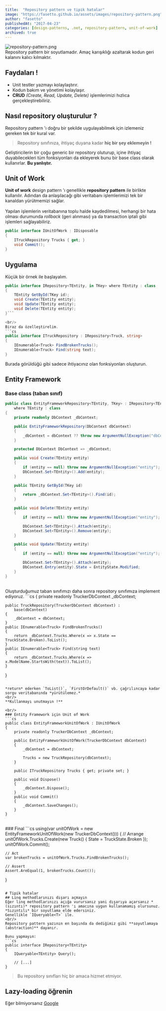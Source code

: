 ```yaml
---
title:  "Repository pattern ve tipik hatalar"
image: "https://fasetto.github.io/assets/images/repository-pattern.png"
author: "fasetto"
publishedAt: "2017-04-23"
categories: [design-patterns, .net, repository-pattern, unit-of-work]
archived: true
---
```


![repository-pattern.png](https://fasetto.github.io/assets/images/repository-pattern.png)
<br/>
Repository pattern bir soyutlamadır. Amaç karışıklığı azaltarak kodun geri kalanını kalıcı kılmaktır.

## Faydaları !
  - Unit testler yazmayı kolaylaştırır.
  - Kodun bakım ve yönetimi kolaylaşır.
  - **CRUD** *(Create, Read, Update, Delete)* işlemlerimizi hızlıca gerçekleştirebiliriz.

## Nasıl repository oluşturulur ?
Repository pattern 'ı doğru bir şekilde uygulayabilmek için izlemeniz gereken tek bir kural var.
> Repository sınıfınıza, ihtiyaç duyana kadar **hiç bir şey eklemeyin !**

Geliştiricilerin bir çoğu generic bir repository oluturup, içine ihtiyaç duyabilecekleri tüm fonksiyonları da ekleyerek bunu bir base class olarak kullanırlar. **Bu yanlıştır.**

## Unit of Work
**Unit of work** design pattern 'ı genellikle **repository pattern** ile birlikte kullanılır.
Adından da anlaşılacağı gibi veritabanı işlemlerimizi tek bir kanaldan yürütmemizi sağlar.
<br/> <br/>
Yapılan işlemlerin veritabanına toplu halde kaydedilmesi, herhangi bir hata olması durumunda *rollback* (geri alınması) ya da transaction iptali gibi işlemleri sağlayabiliriz.

```cs
public interface IUnitOfWork : IDisposable
{
    ITruckRepository Trucks { get; }
    void Commit();
}
```

## Uygulama
Küçük bir örnek ile başlayalım.
```cs
public interface IRepository<TEntity, in TKey> where TEntity : class
{
    TEntity GetById(TKey id);
    void Create(TEntity entity);
    void Update(TEntity entity);
    void Delete(TEntity entity);
}```

<br/>
Biraz da özelleştirelim.
```cs
public interface ITruckRepository : IRepository<Truck, string>
{
    IEnumerable<Truck> FindBrokenTrucks();
    IEnumerable<Truck> Find(string text);
}
```

Burada görüldüğü gibi sadece ihtiyacınız olan fonksiyonları oluşturun.
<br/>

## Entity Framework
### Base class (taban sınıf)
```cs
public class EntityFrameworkRepository<TEntity, TKey> : IRepository<TEntity, TKey>
    where TEntity : class
{
    private readonly DbContext _dbContext;

    public EntityFrameworkRepository(DbContext dbContext)
    {
        _dbContext = dbContext ?? throw new ArgumentNullException("dbContext");
    }

    protected DbContext DbContext => _dbContext;

    public void Create(TEntity entity)
    {
        if (entity == null) throw new ArgumentNullException("entity");
        DbContext.Set<TEntity>().Add(entity);
    }

    public TEntity GetById(TKey id)
    {
        return _dbContext.Set<TEntity>().Find(id);
    }

    public void Delete(TEntity entity)
    {
        if (entity == null) throw new ArgumentNullException("entity");

        DbContext.Set<TEntity>().Attach(entity);
        DbContext.Set<TEntity>().Remove(entity);
    }

    public void Update(TEntity entity)
    {
        if (entity == null) throw new ArgumentNullException("entity");

        DbContext.Set<TEntity>().Attach(entity);
        DbContext.Entry(entity).State = EntityState.Modified;
    }
}
```

 <br/>
Oluşturduğumuz taban sınıfımızı daha sonra repository sınıfımıza implement ediyoruz.
```cs
{
    private readonly TruckerDbContext _dbContext;

    public TruckRepository(TruckerDbContext dbContext) :
        base(dbContext)
    {
        _dbContext = dbContext;
    }
    public IEnumerable<Truck> FindBrokenTrucks()
    {
        return _dbContext.Trucks.Where(x => x.State == TruckState.Broken).ToList();
    }
    public IEnumerable<Truck> Find(string text)
    {
        return _dbContext.Trucks.Where(x => x.ModelName.StartsWith(text)).ToList();
    }
}
```

*return* ederken `ToList()`, `FirstOrDefault()` vb. çağrılıncaya kadar sorgu veritabanında *yürütülemez.*
<br/>
**Kullanmayı unutmayın !**

<br/>
### Entity Framework için Unit of Work
```cs
public class EntityFrameworkUnitOfWork : IUnitOfWork
{
    private readonly TruckerDbContext _dbContext;

    public EntityFrameworkUnitOfWork(TruckerDbContext dbContext)
    {
        _dbContext = dbContext;

        Trucks = new TruckRepository(dbContext);
    }

    public ITruckRepository Trucks { get; private set; }

    public void Dispose()
    {
        _dbContext.Dispose();
    }
    public void Commit()
    {
        _dbContext.SaveChanges();
    }
}
```

<br/>
### Final
```cs
using(var unitOfWork = new EntityFrameworkUnitOfWork(new TruckerDbContext()))
{
    // Arrange
    unitOfWork.Trucks.Create(new Truck() { State = TruckState.Broken });
    unitOfWork.Commit();

    // Act
    var brokenTrucks = unitOfWork.Trucks.FindBrokenTrucks();

    // Assert
    Assert.AreEqual(1, brokenTrucks.Count());
}
```

# Tipik hatalar
## Linq methodlarınızı dışarı açmayın
Eğer linq methodlarınızı açığa vurursanız yani dışarıya açarsanız *(sızıntı)* repository pattern 'ı amacına uygun kullanamamış olursunuz. *Sızıntılı* bir soyutlama elde edersiniz.
Genellikle `IQueryable<T>` ile.
<br/>
Repository pattern yazının en başında da dediğimiz gibi **soyutlamaya (abstraction)** dayanır.

Bunu yapmayın:
```cs
public interface IRepository<TEntity>
{
    IQueryable<TEntity> Query();

    // [...]
}
```

> Bu repository sınıfları hiç bir amaca hizmet etmiyor.

## Lazy-loading öğrenin
Eğer bilmiyorsanız [Google](https://www.google.com/search?q=lazy+loading)
<br/>
<br/>

